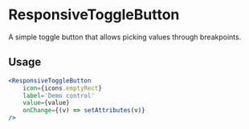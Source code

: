 
<Meta of={ComponentData} name='About' />

# ResponsiveToggleButton

A simple toggle button that allows picking values through breakpoints.

## Usage

```jsx
<ResponsiveToggleButton
	icon={icons.emptyRect}
	label='Demo control'
	value={value}
	onChange={(v) => setAttributes(v)}
/>
```

